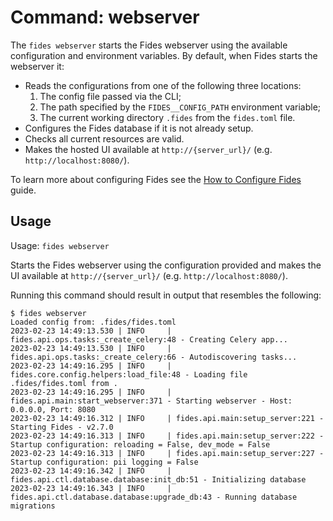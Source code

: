 
# Command: webserver

The ```fides webserver``` starts the Fides webserver using the available configuration and environment variables. By default, when Fides starts the webserver it:

* Reads the configurations from one of the following three locations:
	1. The config file passed via the CLI;
	2. The path specified by the ```FIDES__CONFIG_PATH``` environment variable;
	3. The current working directory ```.fides``` from the ```fides.toml``` file.
* Configures the Fides database if it is not already setup.
* Checks all current resources are valid.
* Makes the hosted UI available at ```http://{server_url}/``` (e.g. ```http://localhost:8080/```).


To learn more about configuring Fides see the [How to Configure Fides](/dev-docs/configuration/configuration) guide.

## Usage
Usage: ```fides webserver```

Starts the Fides webserver using the configuration provided and makes the UI available at ```http://{server_url}/``` (e.g. ```http://localhost:8080/```).

Running this command should result in output that resembles the following:

```console
$ fides webserver
Loaded config from: .fides/fides.toml
2023-02-23 14:49:13.530 | INFO     | fides.api.ops.tasks:_create_celery:48 - Creating Celery app...
2023-02-23 14:49:13.530 | INFO     | fides.api.ops.tasks:_create_celery:66 - Autodiscovering tasks...
2023-02-23 14:49:16.295 | INFO     | fides.core.config.helpers:load_file:48 - Loading file .fides/fides.toml from .
2023-02-23 14:49:16.295 | INFO     | fides.api.main:start_webserver:371 - Starting webserver - Host: 0.0.0.0, Port: 8080
2023-02-23 14:49:16.312 | INFO     | fides.api.main:setup_server:221 - Starting Fides - v2.7.0
2023-02-23 14:49:16.313 | INFO     | fides.api.main:setup_server:222 - Startup configuration: reloading = False, dev_mode = False
2023-02-23 14:49:16.313 | INFO     | fides.api.main:setup_server:227 - Startup configuration: pii logging = False
2023-02-23 14:49:16.342 | INFO     | fides.api.ctl.database.database:init_db:51 - Initializing database
2023-02-23 14:49:16.343 | INFO     | fides.api.ctl.database.database:upgrade_db:43 - Running database migrations
```